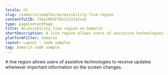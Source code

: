 ```yaml
---
locale: nl
slug: /xamarin/samples/accessibility-live-region
contentfulID: 756vcNhhF7ExLS33JaZxsG
type: pageContentPage
title: Accessibility live region on Xamarin
shortDescription: A live region allows users of assistive technologies to receive updates whenever important information on the screen changes.
platformFilter: Xamarin
layout: Layout - Code samples
tag: Xamarin code sample
---
```


A live region allows users of assistive technologies to receive updates whenever important information on the screen changes.

<CodeSample id="accessibility-live-region" locale="nl" platform="xamarin"/>